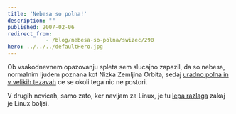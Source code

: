 ```yaml
---
title: 'Nebesa so polna!'
description: ""
published: 2007-02-06
redirect_from: 
            - /blog/nebesa-so-polna/swizec/290
hero: ../../../defaultHero.jpg
---
```


Ob vsakodnevnem opazovanju spleta sem slucajno zapazil, da so nebesa, normalnim ljudem poznana kot Nizka Zemljina Orbita, sedaj [uradno polna in v velikih tezavah](http://www.nytimes.com/2007/02/06/science/space/06orbi.html?ex=1328418000&en=16b9c6ba615c2e62&ei=5088&partner=rssnyt&emc=rss) ce se okoli tega nic ne postori.

V drugih novicah, samo zato, ker navijam za Linux, je tu [lepa razlaga](http://blogs.zdnet.com/threatchaos/?p=311) zakaj je Linux boljsi.
